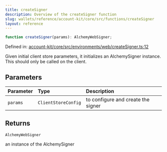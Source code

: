 ```yaml
---
title: createSigner
description: Overview of the createSigner function
slug: wallets/reference/account-kit/core/src/functions/createSigner
layout: reference
---
```


```ts
function createSigner(params): AlchemyWebSigner;
```

Defined in: [account-kit/core/src/environments/web/createSigner.ts:12](https://github.com/alchemyplatform/aa-sdk/blob/923a52171f7246172caf350853843e6680197da9/account-kit/core/src/environments/web/createSigner.ts#L12)

Given initial client store parameters, it initializes an AlchemySigner instance.
This should only be called on the client.

## Parameters

| Parameter | Type                | Description                        |
| :-------- | :------------------ | :--------------------------------- |
| `params`  | `ClientStoreConfig` | to configure and create the signer |

## Returns

`AlchemyWebSigner`

an instance of the AlchemySigner
